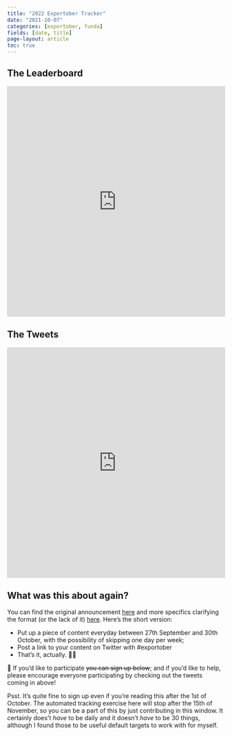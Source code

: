 ```yaml
---
title: "2022 Exportober Tracker"
date: "2021-10-07"
categories: [exportober, funda]
fields: [date, title]
page-layout: article
toc: true
---
```


## The Leaderboard

<iframe class="airtable-embed" src="https://airtable.com/embed/shrjgp87jlNqDMCy4?backgroundColor=yellow&viewControls=on" frameborder="0" onmousewheel="" width="100%" height="533" style="background: transparent; border: 1px solid #ccc;"></iframe>

## The Tweets

<iframe class="airtable-embed" src="https://airtable.com/embed/shrwXyP8mGB3KH86i?backgroundColor=yellow&viewControls=on" frameborder="0" onmousewheel="" width="100%" height="533" style="background: transparent; border: 1px solid #ccc;"></iframe>

## What was this about again?

You can find the original announcement [here](../2022/) and more specifics clarifying the format (or the lack of it) [here](../about/). Here's the short version:

- Put up a piece of content everyday between 27th September and 30th October, with the possibility of skipping one day per week;
- Post a link to your content on Twitter with #exportober
- That's it, actually. 🤷‍♀️

[📝 If you'd like to participate ~~you can sign up below~~; and if you'd like to help, please encourage everyone participating by checking out the tweets coming in above!]{.aside}

Psst. It's quite fine to sign up even if you're reading this after the 1st of October. The automated tracking exercise here will stop after the 15th of November, so you can be a part of this by just contributing in this window. It certainly does't *have* to be daily and it doesn't *have* to be 30 things, although I found those to be useful default targets to work with for myself.

<!-- ## Sign up! -->

<!-- While I'm not going to write a Twitter bot that will send you daily reminders over DM, I do hope to create a separate page for each registered participant at the end of the challenge that shows off just their entries in one place, so it's helpful to know who you are 😀 -->